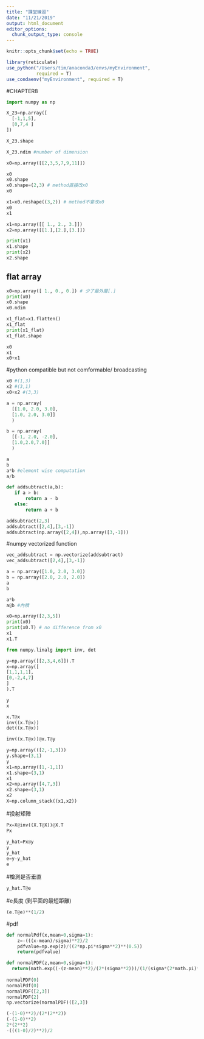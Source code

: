 ```yaml
---
title: "課堂練習"
date: "11/21/2019"
output: html_document
editor_options: 
  chunk_output_type: console
---
```


```r
knitr::opts_chunk$set(echo = TRUE)

library(reticulate)
use_python("/Users/tim/anaconda3/envs/myEnvironment",
           required = T)
use_condaenv("myEnvironment", required = T)
```

#CHAPTER8
```python
import numpy as np
```


```python
X_23=np.array([
  [-1,1,5], 
  [0,7,4 ]
])       

X_23.shape
```

```python
X_23.ndim #number of dimension
```

```python
x0=np.array([[2,3,5,7,9,11]])

x0
x0.shape
x0.shape=(2,3) # method直接改x0
x0
```

```python
x1=x0.reshape((3,2)) # method不會改x0
x0
x1
```

```python
x1=np.array([[ 1., 2., 3.]])
x2=np.array([[1.],[2.],[3.]])

print(x1)
x1.shape 
print(x2)
x2.shape 
```

## flat array

```python
x0=np.array([ 1., 0., 0.]) # 少了最外層[.]
print(x0)
x0.shape
x0.ndim 
```

```python
x1_flat=x1.flatten()
x1_flat
print(x1_flat)
x1_flat.shape
```

```python
x0
x1
x0+x1
```

#python compatible but not comformable/ broadcasting
```python
x0 #(1,3) 
x2 #(3,1)
x0+x2 #(3,3) 
```

```python
a = np.array(
  [[1.0, 2.0, 3.0],
  [1.0, 2.0, 3.0]]
  )  

b = np.array(
  [[-1, 2.0, -2.0],
  [1.0,2.0,7.0]]
  ) 
```

```python
a
b
a*b #element wise computation
a/b
```

```python
def addsubtract(a,b):
   if a > b:
       return a - b
   else:
       return a + b

```

```python
addsubtract(2,3)
addsubtract([2,4],[3,-1])
addsubtract(np.array([2,4]),np.array([3,-1]))
```

#numpy vectorized function
```python
vec_addsubtract = np.vectorize(addsubtract)
vec_addsubtract([2,4],[3,-1])
```

```python
a = np.array([1.0, 2.0, 3.0])
b = np.array([2.0, 2.0, 2.0])
a
b

a*b
a@b #內積
```

```python
x0=np.array([2,3,5])
print(x0)
print(x0.T) # no difference from x0
x1
x1.T
```

```python
from numpy.linalg import inv, det
```

```python
y=np.array([[2,3,4,6]]).T
x=np.array([
[1,1,1,1],
[0,-2,4,7]
]
).T

y
x
```

```python
x.T@x
inv((x.T@x))
det((x.T@x))
```

```python
inv((x.T@x))@x.T@y
```

```python
y=np.array(([2,-1,3]))
y.shape=(3,1)
y
x1=np.array([1,-1,1])
x1.shape=(3,1)
x1
x2=np.array([4,7,3])
x2.shape=(3,1)
x2
X=np.column_stack((x1,x2))
```
#投射矩陣
```python
Px=X@inv((X.T@X))@X.T
Px
```

```python
y_hat=Px@y
y
y_hat
e=y-y_hat
e
```
#檢測是否垂直
```python
y_hat.T@e
```

#e長度 (到平面的最短距離)
```python
(e.T@e)**(1/2)
```



#pdf
```python
def normalPdf(x,mean=0,sigma=1):
    z=-(((x-mean)/sigma)**2)/2
    pdfvalue=np.exp(z)/((2*np.pi*sigma**2)**(0.5))
    return(pdfvalue)
```

```python
def normalPDF(z,mean=0,sigma=1):
  return(math.exp((-(z-mean)**2)/(2*(sigma**2)))/(1/(sigma*(2*math.pi)**(1/2))))
  
normalPDF(0)
normalPdf(0)
normalPDF([2,3])
normalPDF(2)
np.vectorize(normalPDF)([2,3])
```

```python
(-(1-0)**2)/(2*(2**2))
(-(1-0)**2)
2*(2**2)
-(((1-0)/2)**2)/2
```

